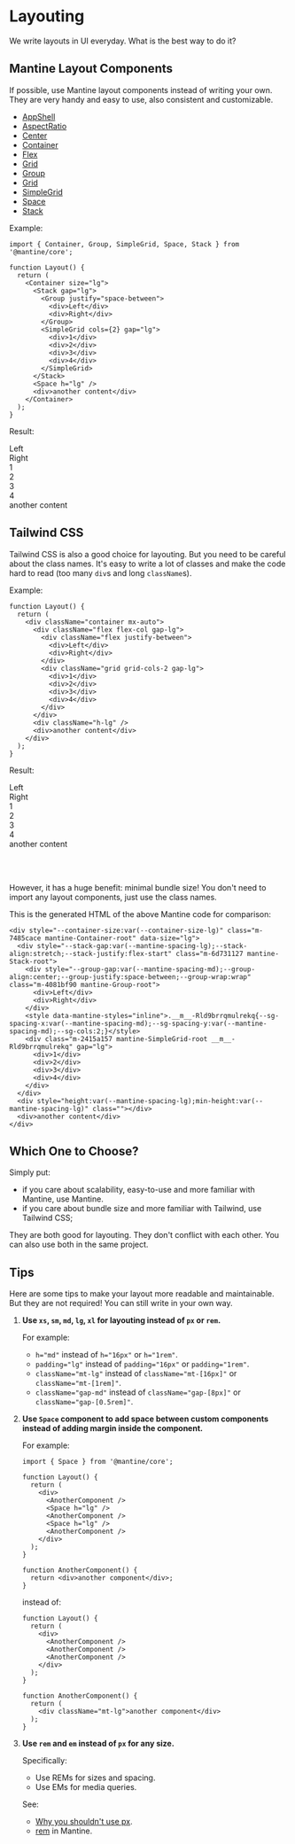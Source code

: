 # Layouting

We write layouts in UI everyday. What is the best way to do it?

## Mantine Layout Components

If possible, use Mantine layout components instead of writing your own. They are very handy and easy to use, also consistent and customizable.

- [AppShell](https://mantine.dev/core/app-shell)
- [AspectRatio](https://mantine.dev/core/aspect-ratio)
- [Center](https://mantine.dev/core/center)
- [Container](https://mantine.dev/core/container)
- [Flex](https://mantine.dev/core/flex)
- [Grid](https://mantine.dev/core/grid)
- [Group](https://mantine.dev/core/group)
- [Grid](https://mantine.dev/core/grid)
- [SimpleGrid](https://mantine.dev/core/simple-grid)
- [Space](https://mantine.dev/core/space)
- [Stack](https://mantine.dev/core/stack)

Example:

```tsx
import { Container, Group, SimpleGrid, Space, Stack } from '@mantine/core';

function Layout() {
  return (
    <Container size="lg">
      <Stack gap="lg">
        <Group justify="space-between">
          <div>Left</div>
          <div>Right</div>
        </Group>
        <SimpleGrid cols={2} gap="lg">
          <div>1</div>
          <div>2</div>
          <div>3</div>
          <div>4</div>
        </SimpleGrid>
      </Stack>
      <Space h="lg" />
      <div>another content</div>
    </Container>
  );
}
```

Result:


<Container size="lg">
  <Stack gap="lg">
    <Group justify="space-between">
      <div>Left</div>
      <div>Right</div>
    </Group>
    <SimpleGrid cols={2} gap="lg">
      <div>1</div>
      <div>2</div>
      <div>3</div>
      <div>4</div>
    </SimpleGrid>
  </Stack>
  <Space h="lg" />
  <div>another content</div>
</Container>


## Tailwind CSS

Tailwind CSS is also a good choice for layouting. But you need to be careful about the class names. It's easy to write a lot of classes and make the code hard to read (too many `div`s and long `className`s).

Example:

```tsx
function Layout() {
  return (
    <div className="container mx-auto">
      <div className="flex flex-col gap-lg">
        <div className="flex justify-between">
          <div>Left</div>
          <div>Right</div>
        </div>
        <div className="grid grid-cols-2 gap-lg">
          <div>1</div>
          <div>2</div>
          <div>3</div>
          <div>4</div>
        </div>
      </div>
      <div className="h-lg" />
      <div>another content</div>
    </div>
  );
}
```

Result:

<div className="container mx-auto">
  <div className="flex flex-col gap-lg">
    <div className="flex justify-between">
      <div>Left</div>
      <div>Right</div>
    </div>
    <div className="grid grid-cols-2 gap-lg">
      <div>1</div>
      <div>2</div>
      <div>3</div>
      <div>4</div>
    </div>
  </div>
  <div className="h-lg" />
  <div>another content</div>
</div>

<br/><br/>

However, it has a huge benefit: minimal bundle size! You don't need to import any layout components, just use the class names.

This is the generated HTML of the above Mantine code for comparison:

```tsx
<div style="--container-size:var(--container-size-lg)" class="m-7485cace mantine-Container-root" data-size="lg">
  <div style="--stack-gap:var(--mantine-spacing-lg);--stack-align:stretch;--stack-justify:flex-start" class="m-6d731127 mantine-Stack-root">
    <div style="--group-gap:var(--mantine-spacing-md);--group-align:center;--group-justify:space-between;--group-wrap:wrap" class="m-4081bf90 mantine-Group-root">
      <div>Left</div>
      <div>Right</div>
    </div>
    <style data-mantine-styles="inline">.__m__-Rld9brrqmulrekq{--sg-spacing-x:var(--mantine-spacing-md);--sg-spacing-y:var(--mantine-spacing-md);--sg-cols:2;}</style>
    <div class="m-2415a157 mantine-SimpleGrid-root __m__-Rld9brrqmulrekq" gap="lg">
      <div>1</div>
      <div>2</div>
      <div>3</div>
      <div>4</div>
    </div>
  </div>
  <div style="height:var(--mantine-spacing-lg);min-height:var(--mantine-spacing-lg)" class=""></div>
  <div>another content</div>
</div>
```

## Which One to Choose?

Simply put:
  - if you care about scalability, easy-to-use and more familiar with Mantine, use Mantine.
  - if you care about bundle size and more familiar with Tailwind, use Tailwind CSS;

They are both good for layouting. They don't conflict with each other. You can also use both in the same project.

## Tips

Here are some tips to make your layout more readable and maintainable. But they are not required! You can still write in your own way.

1. **Use `xs`, `sm`, `md`, `lg`, `xl` for layouting instead of `px` or `rem`.**

    For example:

    - `h="md"` instead of `h="16px"` or `h="1rem"`.
    - `padding="lg"` instead of `padding="16px"` or `padding="1rem"`.
    - `className="mt-lg"` instead of `className="mt-[16px]"` or `className="mt-[1rem]"`.
    - `className="gap-md"` instead of `className="gap-[8px]"` or `className="gap-[0.5rem]"`.

2. **Use `Space` component to add space between custom components instead of adding margin inside the component.**

    For example:

    ```tsx
    import { Space } from '@mantine/core';

    function Layout() {
      return (
        <div>
          <AnotherComponent />
          <Space h="lg" />
          <AnotherComponent />
          <Space h="lg" />
          <AnotherComponent />
        </div>
      );
    }

    function AnotherComponent() {
      return <div>another component</div>;
    }
    ```

    instead of:

    ```tsx
    function Layout() {
      return (
        <div>
          <AnotherComponent />
          <AnotherComponent />
          <AnotherComponent />
        </div>
      );
    }

    function AnotherComponent() {
      return (
        <div className="mt-lg">another component</div>
      );
    }
    ```

3. **Use `rem` and `em` instead of `px` for any size.**

    Specifically:

    - Use REMs for sizes and spacing.
    - Use EMs for media queries.

    See:

    - [Why you shouldn't use px](https://engageinteractive.co.uk/blog/em-vs-rem-vs-px).
    - [rem](https://mantine.dev/styles/rem/) in Mantine.
